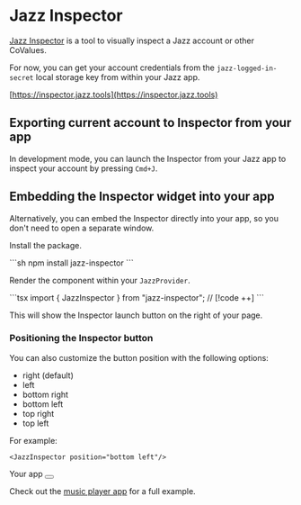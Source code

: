 
# Jazz Inspector

[Jazz Inspector](https://inspector.jazz.tools) is a tool to visually inspect a Jazz account or other CoValues.

For now, you can get your account credentials from the `jazz-logged-in-secret` local storage key from within your Jazz app.

[https://inspector.jazz.tools](https://inspector.jazz.tools)

## Exporting current account to Inspector from your app

In development mode, you can launch the Inspector from your Jazz app to inspect your account by pressing `Cmd+J`.

## Embedding the Inspector widget into your app

Alternatively, you can embed the Inspector directly into your app, so you don't need to open a separate window.

Install the package.

<CodeGroup>
```sh
npm install jazz-inspector
```
</CodeGroup>

Render the component within your `JazzProvider`.

<CodeGroup>
```tsx
import { JazzInspector } from "jazz-inspector";

<JazzProvider>
 // [!code ++]
  <JazzInspector />
</JazzProvider>
```
</CodeGroup>

This will show the Inspector launch button on the right of your page.

### Positioning the Inspector button

You can also customize the button position with the following options:

- right (default)
- left
- bottom right
- bottom left
- top right
- top left

For example:
<CodeGroup>
```tsx
<JazzInspector position="bottom left"/>
```
</CodeGroup>

<div className="bg-stone-200 flex items-center justify-center h-72 relative dark:bg-stone-900 mt-5">
  <span>Your app</span>

  <button className="size-10 p-1.5 border rounded-lg left-4 bottom-4 absolute bg-white shadow-sm" type="button">
    <JazzIcon className="w-full h-auto"/>
  </button>
</div>

Check out the [music player app](https://github.com/garden-co/jazz/blob/main/examples/music-player/src/2_main.tsx) for a full example.
